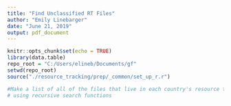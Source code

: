 ```yaml
---
title: "Find Unclassified RT Files"
author: "Emily Linebarger"
date: "June 21, 2019"
output: pdf_document
---
```


```r
knitr::opts_chunk$set(echo = TRUE)
library(data.table)
repo_root = "C:/Users/elineb/Documents/gf"
setwd(repo_root)
source("./resource_tracking/prep/_common/set_up_r.r")

#Make a list of all of the files that live in each country's resource tracking universe, 
# using recursive search functions 
```

